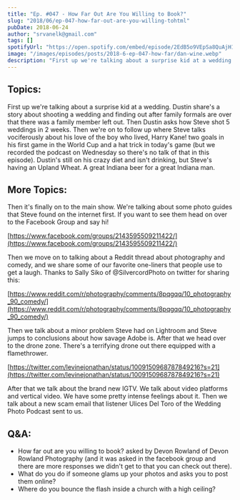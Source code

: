 ```yaml
---
title: "Ep. #047 - How Far Out Are You Willing to Book?"
slug: "2018/06/ep-047-how-far-out-are-you-willing-tohtml"
pubDate: 2018-06-24
author: "srvanelk@gmail.com"
tags: []
spotifyUrl: "https://open.spotify.com/embed/episode/2EdB5o9VEpSa8QuAjH1xHs?utm_source=generator"
image: "/images/episodes/posts/2018-6-ep-047-how-far/dan-wine.webp"
description: "First up we're talking about a surprise kid at a wedding. Dustin share's a story about shooting a wedding and finding out after family formals are over that there was a family member left out. Then Dustin asks how Steve shot 5 weddings in 2 weeks. Then we're on to follow up where Steve talks vociferously about his love of the boy who lived, Harry Kane! two goals in his first game in the World Cup and a hat trick in today's game (but we recorded the podcast on Wednesday so there's no talk of that in this episode). Dustin's still on his crazy diet and isn't drinking, but Steve's having an Upland Wheat. A great Indiana beer for a great Indiana man."
---
```


## Topics:
First up we're talking about a surprise kid at a wedding. Dustin share's a story about shooting a wedding and finding out after family formals are over that there was a family member left out. Then Dustin asks how Steve shot 5 weddings in 2 weeks. Then we're on to follow up where Steve talks vociferously about his love of the boy who lived, Harry Kane! two goals in his first game in the World Cup and a hat trick in today's game (but we recorded the podcast on Wednesday so there's no talk of that in this episode). Dustin's still on his crazy diet and isn't drinking, but Steve's having an Upland Wheat. A great Indiana beer for a great Indiana man.

## More Topics:
Then it's finally on to the main show. We're talking about some photo guides that Steve found on the internet first. If you want to see them head on over to the Facebook Group and say hi!

[https://www.facebook.com/groups/2143595509211422/](https://www.facebook.com/groups/2143595509211422/)

Then we move on to talking about a Reddit thread about photography and comedy, and we share some of our favorite one-liners that people use to get a laugh. Thanks to Sally Siko of @SilvercordPhoto on twitter for sharing this:

[https://www.reddit.com/r/photography/comments/8pqgqq/10_photography_90_comedy/](https://www.reddit.com/r/photography/comments/8pqgqq/10_photography_90_comedy/)

Then we talk about a minor problem Steve had on Lightroom and Steve jumps to conclusions about how savage Adobe is. After that we head over to the drone zone. There's a terrifying drone out there equipped with a flamethrower.

[https://twitter.com/levinejonathan/status/1009150968787849216?s=21](https://twitter.com/levinejonathan/status/1009150968787849216?s=21)

After that we talk about the brand new IGTV. We talk about video platforms and vertical video. We have some pretty intense feelings about it. Then we talk about a new scam email that listener Ulices Del Toro of the Wedding Photo Podcast sent to us.

## Q&A:
- How far out are you willing to book? asked by Devon Rowland of Devon Rowland Photography (and it was asked in the facebook group and there are more responses we didn't get to that you can check out there).
- What do you do if someone glams up your photos and asks you to post them online?
- Where do you bounce the flash inside a church with a high ceiling?